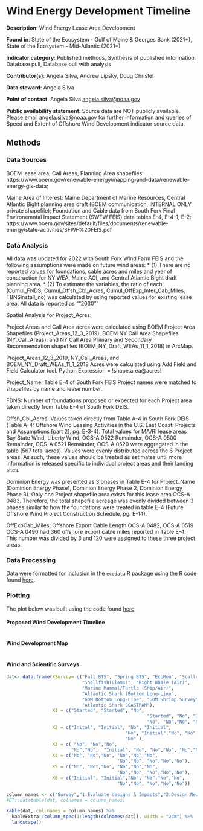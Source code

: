 # Wind Energy Development Timeline

**Description**: Wind Energy Lease Area Development 

**Found in**: State of the Ecosystem - Gulf of Maine & Georges Bank (2021+), State of the Ecosystem - Mid-Atlantic (2021+)

**Indicator category**: Published methods, Synthesis of published information, Database pull, Database pull with analysis

**Contributor(s)**: Angela Silva, Andrew Lipsky, Doug Christel
  
**Data steward**: Angela Silva
  
**Point of contact**: Angela Silva <angela.silva@noaa.gov>
  
**Public availability statement**: Source data are NOT publicly available. Please email angela.silva@noaa.gov for further information and queries of Speed and Extent of Offshore Wind Development indicator source data.

## Methods
### Data Sources
BOEM lease area, Call Areas, Planning Area shapefiles:  https://www.boem.gov/renewable-energy/mapping-and-data/renewable-energy-gis-data; 

Maine Area of Interest: Maine Department of Marine Resources, Central Atlantic Bight planning area draft (BOEM communication, INTERNAL ONLY private shapefile); Foundation and Cable data from South Fork Final Environemntal Impact Statement (SWFW FEIS) data tables E-4, E-4-1, E-2: https://www.boem.gov/sites/default/files/documents/renewable-energy/state-activities/SFWF%20FEIS.pdf


### Data Analysis
All data was updated for 2022 with South Fork Wind Farm FEIS and the following assumptions were made on future wind areas: 
* (1) There are no reported values for foundations, cable acres and miles and year of construction for NY WEA, Maine AOI, and Central Atlantic Bight draft planning area. 
* (2) To estimate the variables, the ratio of each (Cumul_FNDS, Cumul_Offsh_Cbl_Acres, Cumul_OffExp_Inter_Cab_Miles, TBNSinstall_no) was calculated by using reported values for existing lease area. All data is reported as ""2030""

Spatial Analysis for Project_Acres:


Project Areas and Call Area acres were calculated using BOEM Project Area Shapefiles (Project_Areas_12_3_2019), BOEM NY Call Area Shapefiles (NY_Call_Areas), and NY Call Area Primary and Secondary Recommendation shapefiles (BOEM_NY_Draft_WEAs_11_1_2018) in ArcMap. 


Project_Areas_12_3_2019, NY_Call_Areas, and BOEM_NY_Draft_WEAs_11_1_2018 Acres were calculated using Add Field and Field Calculator tool. Python Expression = !shape.area@acres!


Project_Name:  Table E-4 of South Fork FEIS Project names were matched to shapefiles by name and lease number. 


FDNS: Number of foundations proposed or expected for each Project area taken directly from Table E-4 of South Fork DEIS.


Offsh_Cbl_Acres: Values taken directly from Table A-4 in South Fork DEIS (Table A-4: Offshore Wind Leasing Activities in the U.S. East Coast: Projects and Assumptions [part 2], pg. E-3-4). Total values for MA/RI lease areas Bay State Wind, Liberty Wind, OCS-A 0522 Remainder, OCS-A 0500 Remainder, OCS-A 0521 Remainder, OCS-A 0520 were aggregated in the table (567 total acres).  Values were evenly distributed across the 6 Project areas.  As such, these values should be treated as estimates until more information is released specific to individual project areas and their landing sites. 


Dominion Energy was presented as 3 phases in Table E-4 for Project_Name (Dominion Energy Phase1, Dominion Energy Phase 2, Dominion Energy Phase 3). Only one Project shapefile area exists for this lease  area OCS-A 0483. Therefore, the total shapefile acreage was evenly divided between 3 phases similar to how the foundations were treated in table E-4 (Future Offshore Wind Project Construction Schedule, pg. E-14). 


OffExpCab_Miles: Offshore Export Cable Length OCS-A 0482, OCS-A 0519 OCS-A 0490 had 360 offshore export cable miles reported in Table E-4. This number was divided by 3 and 120 were assigned to these three project areas. 


### Data Processing 

Data were formatted for inclusion in the `ecodata` R package using the R code found [here](https://github.com/NOAA-EDAB/ecodata/blob/master/data-raw/get_wind_dev_speed.R).

### Plotting

The plot below was built using the code found
[here](https://github.com/NOAA-EDAB/ecodata/blob/master/chunk-scripts/human_dimensions_MAB.Rmd-wind-dev-speed0.30.R).

#### Proposed Wind Development Timeline

```r

```

#### Wind Development Map

```r

```

#### Wind and Scientific Surveys

<!-- ```{r, code = readLines("https://raw.githubusercontent.com/NOAA-EDAB/ecodata/master/chunk-scripts/human_dimensions_MAB.Rmd-wind-survey-table.R"), fig.cap="Survey mitigation timeline."} -->

<!-- ``` -->


```r
dat<- data.frame(XSurvey= c("Fall BTS", "Spring BTS", "EcoMon", "Scallop",
                            "Shellfish(Clams)", "Right Whale (Air)", 
                            "Marine Mammal/Turtle (Ship/Air)",
                            "Altantic Shark (Bottom Long-Line",
                            "GOM Bottom Long-Line", "GOM Shrimp Survey", 
                            "Atlantic Shark COASTPAN"), 
                 X1 = c("Started", "Started", "No",
                                                    "Started", "No", "Inital", 
                                                    "No", "No","No", "No","No"), 
                 X2 = c("Inital", "Initial", "No", "Initial", 
                                            "No", "Initial","No", "No","No", "No",
                                            "No" ), 
                 X3 = c( "No", "No","No",
                        "No","No",  "Initial", "No", "No","No", "No","No"), 
                 X4 = c("No", "No","No", "No","No","No", 
                                         "No","No", "No","No","No"), 
                 X5 = c("No", "No","No", "No","No","No", 
                                         "No","No", "No","No","No"),
                 X6 = c("Initial", "Initial","No", "No","No","No", 
                                         "No","No", "No","No","No"))

column_names <- c("Survey","1.Evaluate designs & Impacts","2.Design New Methods","3.Calibrate New/Existing Surveys","4.Bridge Solutions","5.Conduct New Surveys","6.Comms & Data")
#DT::datatable(dat, colnames = column_names)

kable(dat, col.names = column_names) %>% 
  kableExtra::column_spec(1:length(colnames(dat)), width = "2cm") %>% 
  landscape()

```





